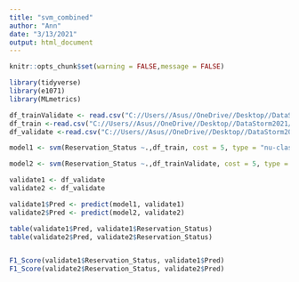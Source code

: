 ---
title: "svm_combined"
author: "Ann"
date: "3/13/2021"
output: html_document
---

```{r}
knitr::opts_chunk$set(warning = FALSE,message = FALSE)
```

```{r}
library(tidyverse)
library(e1071)
library(MLmetrics)
```

```{r}
df_trainValidate <- read.csv("C://Users//Asus//OneDrive//Desktop//DataStorm2021//train_valid_feat_eng_oversample.csv", stringsAsFactors = TRUE, header = TRUE)
df_train <-read.csv("C://Users//Asus//OneDrive//Desktop//DataStorm2021//train_feat_eng_oversample.csv", stringsAsFactors = TRUE, header = TRUE)
df_validate <-read.csv("C://Users//Asus//OneDrive//Desktop//DataStorm2021//valid_preproc.csv", stringsAsFactors = TRUE, header = TRUE)


```

```{r}
model1 <- svm(Reservation_Status ~.,df_train, cost = 5, type = "nu-classification")

model2 <- svm(Reservation_Status ~.,df_trainValidate, cost = 5, type = "nu-classification")

validate1 <- df_validate
validate2 <- df_validate

validate1$Pred <- predict(model1, validate1)
validate2$Pred <- predict(model2, validate2)

table(validate1$Pred, validate1$Reservation_Status)
table(validate2$Pred, validate2$Reservation_Status)


F1_Score(validate1$Reservation_Status, validate1$Pred)
F1_Score(validate2$Reservation_Status, validate2$Pred)



```


